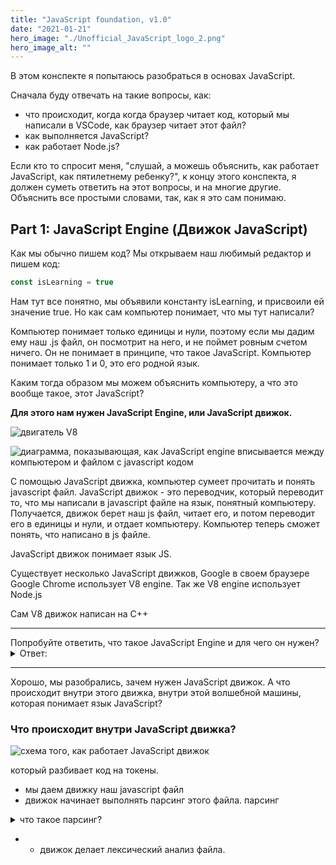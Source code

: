```yaml
---
title: "JavaScript foundation, v1.0"
date: "2021-01-21"
hero_image: "./Unofficial_JavaScript_logo_2.png"
hero_image_alt: ""
---
```


В этом конспекте я попытаюсь разобраться в основах JavaScript.

Сначала буду отвечать на такие вопросы, как:

- что происходит, когда когда браузер читает код, который мы написали в VSCode, как браузер читает этот файл?
- как выполняется JavaScript?
- как работает Node.js?

Если кто то спросит меня, "слушай, а можешь объяснить, как работает JavaScript, как пятилетнему ребенку?", к концу этого конспекта, я должен суметь ответить на этот вопросы, и на многие другие. Объяснить все простыми словами, так, как я это сам понимаю.

## Part 1: JavaScript Engine (Движок JavaScript)

Как мы обычно пишем код? Мы открываем наш любимый редактор и пишем код:

```js file=/some-javascript-file.js
const isLearning = true
```

Нам тут все понятно, мы объявили константу isLearning, и присвоили ей значение true.
Но как сам компьютер понимает, что мы тут написали?

Компьютер понимает только единицы и нули, поэтому если мы дадим ему наш .js файл, он посмотрит на него, и не поймет ровным счетом ничего.
Он не понимает в принципе, что такое JavaScript. Компьютер понимает только 1 и 0, это его родной язык.

Каким тогда образом мы можем объяснить компьютеру, а что это вообще такое, этот JavaScript?

**Для этого нам нужен JavaScript Engine, или JavaScript движок.**

![двигатель V8](./v8-engine.jpg "вот он наш родимый, JavaScript движок")

![диаграмма, показывающая, как JavaScript engine вписывается между компьютером и файлом с javascript кодом](./javascript-engine-diagram.jpg "вот как JavaScript engine вписывается между компьютером и файлом с javascript кодом")

С помощью JavaScript движка, компьютер сумеет прочитать и понять javascript файл. JavaScript движок - это переводчик, который переводит то, что мы написали в javascript файле на язык, понятный компьютеру. Получается, движок берет наш js файл, читает его, и потом переводит его в единицы и нули, и отдает компьютеру. Компьютер теперь сможет понять, что написано в js файле.

JavaScript движок понимает язык JS.

Существует несколько JavaScript движков, Google в своем браузере Google Chrome использует V8 engine. Так же V8 engine использует Node.js

Сам V8 движок написан на C++

<hr />
Попробуйте ответить, что такое JavaScript Engine и для чего он нужен?

<details>
<summary>Ответ:</summary>

JavaScript Engine - это такая программа, переводчик, который переводит код, который мы написали на JavaScript, в язык нулей и единиц, понятный компьютеру. JavaScript движок нужен для того, чтобы компьютер сумел понять, что мы от него хотим, что мы написали в javascript файле.

</details>

<hr />

Хорошо, мы разобрались, зачем нужен JavaScript движок. А что происходит внутри этого движка, внутри этой волшебной машины, которая понимает язык JavaScript?

### Что происходит внутри JavaScript движка?

![схема того, как работает JavaScript движок](./js-engine-inside.png "Схема того, как работает JavaScript движок. Схема взята из курса Andrei Neagoie: JavaScript: The Advanced Concepts")

который разбивает код на токены.

- мы даем движку наш javascript файл
- движок начинает выполнять парсинг этого файла.
  парсинг

<details>
<summary>что такое парсинг? 
</summary>

Есливычитаетеэтоттекствыскореевсегопойметечтотутнаписано

Ну как, сумели прочитать эту строку? Если сумели, то вот то что сейчас сделал ваш мозг, и есть парсинг. Мозг произвел парсинг этой длинной строки, он разбил эту строку на отдельные слова, затем он присвоил значение этим словам и сформировал законченное предложение.

В случае с компьютером, парсинг работает точно также.

</details>

- - движок делает лексический анализ файла.
